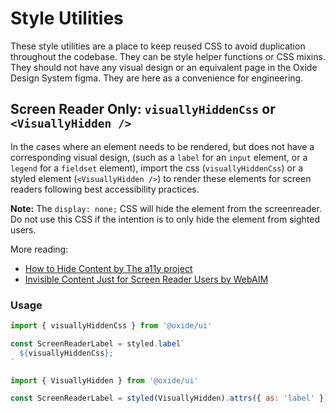 <!-- StyleUtils.stories.mdx-->


<Meta title="Utils/Style Utils" />

# Style Utilities

These style utilities are a place to keep reused CSS to avoid duplication throughout the codebase. They can be style helper functions or CSS mixins. They should not have any visual design or an equivalent page in the Oxide Design System figma. They are here as a convenience for engineering.

## Screen Reader Only: `visuallyHiddenCss` or `<VisuallyHidden />`

In the cases where an element needs to be rendered, but does not have a corresponding visual design, (such as a `label` for an `input` element, or a `legend` for a `fieldset` element), import the css (`visuallyHiddenCss`) or a styled element (`<VisuallyHidden />`) to render these elements for screen readers following best accessibility practices.

**Note:** The `display: none;` CSS will hide the element from the screenreader. Do not use this CSS if the intention is to only hide the element from sighted users.

More reading:

- [How to Hide Content by The a11y project](https://www.a11yproject.com/posts/2013-01-11-how-to-hide-content/)
- [Invisible Content Just for Screen Reader Users by WebAIM](https://webaim.org/techniques/css/invisiblecontent/)

### Usage

```jsx
import { visuallyHiddenCss } from '@oxide/ui'

const ScreenReaderLabel = styled.label`
  ${visuallyHiddenCss};
`
```

```jsx
import { VisuallyHidden } from '@oxide/ui'

const ScreenReaderLabel = styled(VisuallyHidden).attrs({ as: 'label' })``
```
